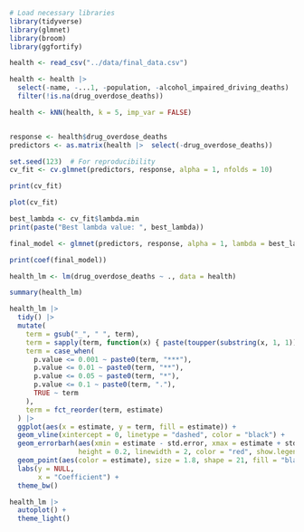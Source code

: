 ```r
# Load necessary libraries
library(tidyverse)
library(glmnet)
library(broom)
library(ggfortify)  
```

```r

health <- read_csv("../data/final_data.csv")

health <- health |> 
  select(-name, -...1, -population, -alcohol_impaired_driving_deaths) |> 
  filter(!is.na(drug_overdose_deaths))

health <- kNN(health, k = 5, imp_var = FALSE)


response <- health$drug_overdose_deaths
predictors <- as.matrix(health |>  select(-drug_overdose_deaths))

set.seed(123)  # For reproducibility
cv_fit <- cv.glmnet(predictors, response, alpha = 1, nfolds = 10)

print(cv_fit)

plot(cv_fit)

best_lambda <- cv_fit$lambda.min
print(paste("Best lambda value: ", best_lambda))

final_model <- glmnet(predictors, response, alpha = 1, lambda = best_lambda)

print(coef(final_model))


```


```r
health_lm <- lm(drug_overdose_deaths ~ ., data = health)

summary(health_lm)

health_lm |> 
  tidy() |> 
  mutate(
    term = gsub("_", " ", term),
    term = sapply(term, function(x) { paste(toupper(substring(x, 1, 1)), substring(x, 2), sep = "", collapse = " ") }), 
    term = case_when(
      p.value <= 0.001 ~ paste0(term, "***"),
      p.value <= 0.01 ~ paste0(term, "**"),
      p.value <= 0.05 ~ paste0(term, "*"),
      p.value <= 0.1 ~ paste0(term, "."),
      TRUE ~ term
    ),
    term = fct_reorder(term, estimate)
  ) |> 
  ggplot(aes(x = estimate, y = term, fill = estimate)) +
  geom_vline(xintercept = 0, linetype = "dashed", color = "black") +
  geom_errorbarh(aes(xmin = estimate - std.error, xmax = estimate + std.error), 
                 height = 0.2, linewidth = 2, color = "red", show.legend = FALSE) +
  geom_point(aes(color = estimate), size = 1.8, shape = 21, fill = "black", show.legend = FALSE) +
  labs(y = NULL,
       x = "Coefficient") +
  theme_bw()
```


```r
health_lm |> 
  autoplot() +
  theme_light()
```

